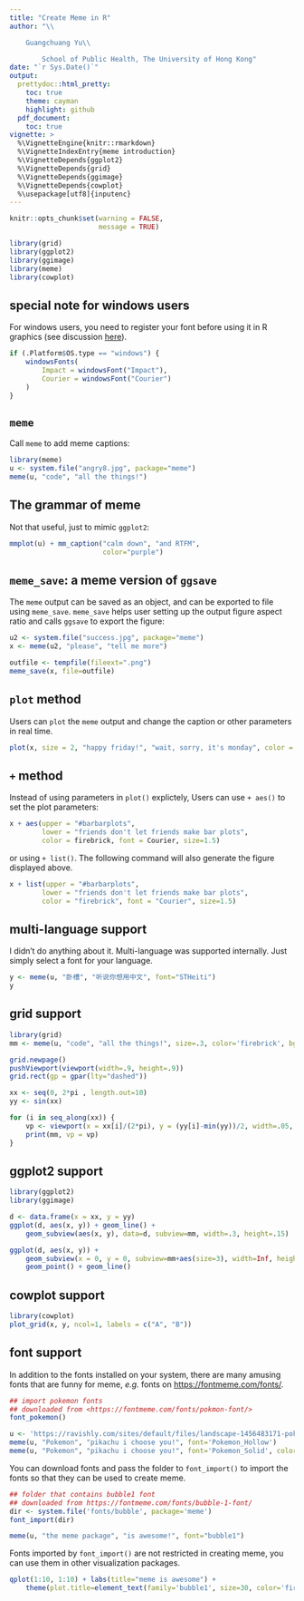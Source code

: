 ```yaml
---
title: "Create Meme in R"
author: "\\

	Guangchuang Yu\\

        School of Public Health, The University of Hong Kong"
date: "`r Sys.Date()`"
output:
  prettydoc::html_pretty:
    toc: true
    theme: cayman
    highlight: github
  pdf_document:
    toc: true
vignette: >
  %\VignetteEngine{knitr::rmarkdown}
  %\VignetteIndexEntry{meme introduction}
  %\VignetteDepends{ggplot2}
  %\VignetteDepends{grid}
  %\VignetteDepends{ggimage}
  %\VignetteDepends{cowplot}
  %\usepackage[utf8]{inputenc}
---
```




```r
knitr::opts_chunk$set(warning = FALSE,
                      message = TRUE)

library(grid)
library(ggplot2)
library(ggimage)
library(meme)
library(cowplot)
```


## special note for windows users

For windows users, you need to register your font before using it in R graphics
(see discussion [here](https://github.com/GuangchuangYu/meme/issues/1)).

```r
if (.Platform$OS.type == "windows") {
    windowsFonts(
        Impact = windowsFont("Impact"),
        Courier = windowsFont("Courier")
    )
}
```

## `meme`


Call `meme` to add meme captions:


```r
library(meme)
u <- system.file("angry8.jpg", package="meme")
meme(u, "code", "all the things!")
```

## The grammar of meme


Not that useful, just to mimic `ggplot2`:


```r
mmplot(u) + mm_caption("calm down", "and RTFM",
                       color="purple")
```



## `meme_save`: a meme version of `ggsave`

The `meme` output can be saved as an object, and can be exported to file using
`meme_save`. `meme_save` helps user setting up
the output figure aspect ratio and calls `ggsave` to export the figure:


```r
u2 <- system.file("success.jpg", package="meme")
x <- meme(u2, "please", "tell me more")
```

```r
outfile <- tempfile(fileext=".png")
meme_save(x, file=outfile)
```


## `plot` method


Users can `plot` the `meme` output and change the caption or other parameters in
real time.

```r
plot(x, size = 2, "happy friday!", "wait, sorry, it's monday", color = "firebrick", font = "Courier")
```

## `+` method


Instead of using parameters in `plot()` explictely, Users can use `+ aes()` to set the plot parameters:


```r
x + aes(upper = "#barbarplots",
        lower = "friends don't let friends make bar plots",
        color = firebrick, font = Courier, size=1.5)
```

or using `+ list()`. The following command will also generate the figure
displayed above.

```r
x + list(upper = "#barbarplots",
        lower = "friends don't let friends make bar plots",
        color = "firebrick", font = "Courier", size=1.5)
```


## multi-language support

I didn't do anything about it. Multi-language was supported internally. Just
simply select a font for your language.


```r
y <- meme(u, "卧槽", "听说你想用中文", font="STHeiti")
y
```


## grid support


```r
library(grid)
mm <- meme(u, "code", "all the things!", size=.3, color='firebrick', bgcolor=NULL)

grid.newpage()
pushViewport(viewport(width=.9, height=.9))
grid.rect(gp = gpar(lty="dashed"))

xx <- seq(0, 2*pi , length.out=10)
yy <- sin(xx)

for (i in seq_along(xx)) {
    vp <- viewport(x = xx[i]/(2*pi), y = (yy[i]-min(yy))/2, width=.05, height=.05)
    print(mm, vp = vp)
}
```


## ggplot2 support



```r
library(ggplot2)
library(ggimage)

d <- data.frame(x = xx, y = yy)
ggplot(d, aes(x, y)) + geom_line() +
    geom_subview(aes(x, y), data=d, subview=mm, width=.3, height=.15)

ggplot(d, aes(x, y)) +
    geom_subview(x = 0, y = 0, subview=mm+aes(size=3), width=Inf, height=Inf) +
    geom_point() + geom_line()
```


## cowplot support


```r
library(cowplot)
plot_grid(x, y, ncol=1, labels = c("A", "B"))
```


## font support

In addition to the fonts installed on your system, there are many amusing fonts
that are funny for meme, *e.g.* fonts on <https://fontmeme.com/fonts/>.


```r
## import pokemon fonts
## downloaded from <https://fontmeme.com/fonts/pokmon-font/>
font_pokemon()

u <- 'https://ravishly.com/sites/default/files/landscape-1456483171-pokemon2.jpg'
meme(u, "Pokemon", "pikachu i choose you!", font='Pokemon_Hollow')
meme(u, "Pokemon", "pikachu i choose you!", font='Pokemon_Solid', color='#FCCF00')
```

You can download fonts and pass the folder to `font_import()` to import
the fonts so that they can be used to create meme.


```r
## folder that contains bubble1 font
## downloaded from https://fontmeme.com/fonts/bubble-1-font/
dir <- system.file('fonts/bubble', package='meme')
font_import(dir)

meme(u, "the meme package", "is awesome!", font="bubble1")
```


Fonts imported by `font_import()` are not restricted in creating meme, you can
use them in other visualization packages.

```r
qplot(1:10, 1:10) + labs(title="meme is awesome") +
    theme(plot.title=element_text(family='bubble1', size=30, color='firebrick'))
```



